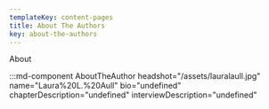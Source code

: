 ```yaml
---
templateKey: content-pages
title: About The Authors
key: about-the-authors
---
```

About

:::md-component AboutTheAuthor headshot="/assets/lauralaull.jpg" name="Laura%20L.%20Aull" bio="undefined" chapterDescription="undefined" interviewDescription="undefined"
